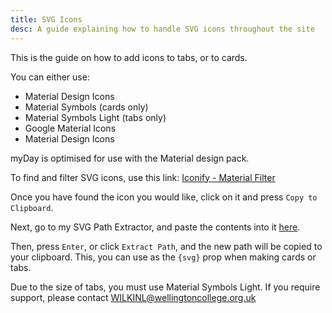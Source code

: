 ```yaml
---
title: SVG Icons
desc: A guide explaining how to handle SVG icons throughout the site
---
```


This is the guide on how to add icons to tabs, or to cards.

You can either use:

- Material Design Icons
- Material Symbols (cards only)
- Material Symbols Light (tabs only)
- Google Material Icons
- Material Design Icons

myDay is optimised for use with the Material design pack.

To find and filter SVG icons, use this link: [Iconify - Material Filter](https://icon-sets.iconify.design/?keyword=material)

Once you have found the icon you would like, click on it and press `Copy to Clipboard`.

Next, go to my SVG Path Extractor, and paste the contents into it [here](https://svg-extractor.vercel.app/).

Then, press `Enter`, or click `Extract Path`, and the new path will be copied to your clipboard. This, you can use as the `{svg}` prop when making cards or tabs.

Due to the size of tabs, you must use Material Symbols Light. If you require support, please contact WILKINL@wellingtoncollege.org.uk